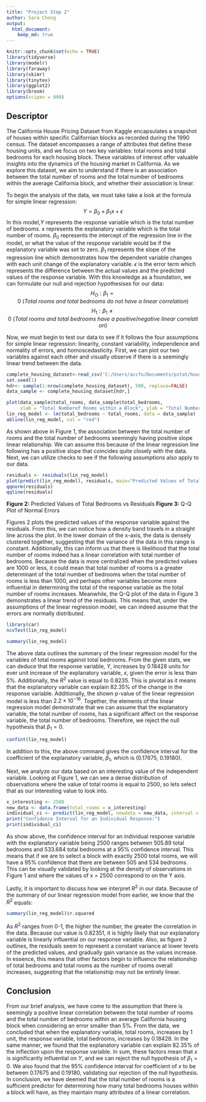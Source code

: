 ```yaml
---
title: "Project Step 2"
author: Sara Chong
output:
  html_document:
    keep_md: true
---
```


```r
knitr::opts_chunk$set(echo = TRUE)
library(tidyverse)
library(modelr)
library(faraway)
library(skimr)
library(tinytex)
library(ggplot2)
library(broom)
options(scipen = 999)
```

## Descriptor  

The California House Pricing Dataset from Kaggle encapsulates a snapshot of houses within specific Californian blocks as recorded during the 1990 census. The dataset encompasses a range of attributes that define these housing units, and we focus on two key variables: total rooms and total bedrooms for each housing block. These variables of interest offer valuable insights into the dynamics of the housing market in California. As we explore this dataset, we aim to understand if there is an association between the total number of rooms and the total number of bedrooms within the average California block, and whether their association is linear.

To begin the analysis of the data, we must take take a look at the formula for simple linear regression: $$Y = \beta_0 + \beta_1x + \epsilon$$ In this model,$Y$ represents the response variable which is the total number of bedrooms. $x$ represents the explanatory variable which is the total number of rooms. $\beta_0$ represents the intercept of the regression line in the model, or what the value of the response variable would be if the explanatory variable was set to zero. $\beta_1$ represents the slope of the regression line which demonstrates how the dependent variable changes with each unit change of the explanatory variable. $\epsilon$ is the error term which represents the difference between the actual values and the predicted values of the response variable. With this knowledge as a foundation, we can formulate our null and rejection hypothesises for our data:
$$H_O: \beta_1 = 0\:(Total\:rooms\:and\:total\:bedrooms\:do\:not\:have\:a\:linear\:correlation)$$
$$H_1: \beta_1 \ne 0\:(Total\:rooms\:and\:total\:bedrooms\:have\:a\:positive/negative\:linear\:correlation)$$

Now, we must begin to test our data to see if it follows the four assumptions for simple linear regression: linearity, constant variability, independence and normality of errors, and homoscedasticity. First, we can plot our two variables against each other and visually observe if there is a seemingly linear trend between the data.
\newpage

```r
complete_housing_dataset<-read_csv('C:/Users/accfo/Documents/pstat/housing.csv', show_col_types = FALSE)
set.seed(1)
hdr<- sample(1:nrow(complete_housing_dataset), 500, replace=FALSE)
data_sample <- complete_housing_dataset[hdr,]
```

```r
plot(data_sample$total_rooms, data_sample$total_bedrooms, 
     xlab = "Total Numberof Rooms within a Block", ylab = "Total Number of Bedrooms within a Block",main="Total Number of Rooms vs Total Number of Bedrooms")
lin_reg_model <- lm(total_bedrooms ~ total_rooms, data = data_sample)
abline(lin_reg_model, col = "red")
```
As shown above in Figure 1, the association between the total number of rooms and the total number of bedrooms seemingly having positive slope linear relationship. We can assume this because of the linear regression line following has a positive slope that coincides quite closely with the data. Next, we can utilize checks to see if the following assumptions also apply to our data.

```r
residuals <- residuals(lin_reg_model)
plot(predict(lin_reg_model), residuals, main="Predicted Values of Total Bedrooms vs Residuals", xlab="Predicted Values", ylab="Residuals")
qqnorm(residuals)
qqline(residuals)
```
**Figure 2:** Predicted Values of Total Bedrooms vs Residuals **Figure 3:** Q-Q Plot of Normal Errors
\newline

Figures 2 plots the predicted values of the response variable against the residuals. From this, we can notice how a density band travels in a straight line across the plot. In the lower domain of the x-axis, the data is densely clustered together, suggesting that the variance of the data in this range is constant. Additionally, this can inform us that there is likelihood that the total number of rooms indeed has a linear correlation with total number of bedrooms. Because the data is more centralized when the predicted values are 1000 or less, it could mean that total number of rooms is a greater determinant of the total number of bedrooms when the total number of rooms is less than 1000, and perhaps other variables become more influential in determining the total of the response variable as the total number of rooms increases. Meanwhile, the Q-Q plot of the data in Figure 3 demonstrates a linear trend of the residuals. This means that, under the assumptions of the linear regression model, we can indeed assume that the errors are normally distributed.
\newpage
```r
library(car)
ncvTest(lin_reg_model)
```

```r
summary(lin_reg_model)
```
The above data outlines the summary of the linear regression model for the variables of total rooms against total bedrooms. From the given stats, we can deduce that the response variable, $Y$, increases by 0.18428 units for ever unit increase of the explanatory variable, $x$, given the error is less than 5%. Additionally, the $R^2$ value is equal to 0.8235. This is pivotal as it means that the explanatory variable can explain 82.35% of the change in the response variable. Additionally, the shown p-value of the linear regression model is less than $2.2 \times 10^{-16}$. Together, the elements of the linear regression model demonstrate that we can assume that the explanatory variable, the total number of rooms, has a significant affect on the response variable, the total number of bedrooms. Therefore, we reject the null hypothesis that $\beta_1 = 0$.
```r
confint(lin_reg_model)
```
In addition to this, the above command gives the confidence interval for the coefficient of the explanatory variable, $\beta_1$, which is (0.17675, 0.19180).

Next, we analyze our data based on an interesting value of the independent variable. Looking at Figure 1, we can see a dense distribution of observations where the value of total rooms is equal to 2500, so lets select that as our interesting value to look into. 

```r
x_interesting <- 2500
new_data <- data.frame(total_rooms = x_interesting)
individual_ci <- predict(lin_reg_model, newdata = new_data, interval = "confidence", level = 0.95)
print("Confidence Interval for an Individual Response:")
print(individual_ci)
```
As show above, the confidence interval for an individual response variable with the explanatory variable being 2500 ranges between 505.89 total bedrooms and 533.684 total bedrooms at a 95% confidence interval. This means that if we are to select a block with exactly 2500 total rooms, we will have a 95% confidence that there are between 505 and 534 bedrooms. This can be visually validated by looking at the density of observations in Figure 1 and where the values of x = 2500 correspond to on the Y axis. 

Lastly, it is important to discuss how we interpret $R^2$ in our data. Because of the summary of our linear regression model from earlier, we know that the $R^2$ equals:
```r
summary(lin_reg_model)$r.squared
```
As $R^2$ ranges from 0-1, the higher the number, the greater the correlation in the data. Because our value is 0.82351, it is highly likely that our explanatory variable is linearly influential on our response variable. Also, as figure 2 outlines, the residuals seem to represent a constant variance at lower levels of the predicted values, and gradually gain variance as the values increase. In essence, this means that other factors begin to influence the relationship of total bedrooms and total rooms as the number of rooms overall increases, suggesting that the relationship may not be entirely linear. 

## Conclusion
From our brief analysis, we have come to the assumption that there is seemingly a positive linear correlation between the total number of rooms and the total number of bedrooms within an average California housing block when considering an error smaller than 5%. From the data, we concluded that when the explanatory variable, total rooms, increases by 1 unit, the response variable, total bedrooms, increases by 0.18428. In the same manner, we found that the explanatory variable can explain 82.35% of the inflection upon the response variable. In sum, these factors mean that $x$ is significantly influential on $Y$, and we can reject the null hypothesis of $\beta_1 = 0$. We also found that the 95% confidence interval for coefficient of $x$ to be between 0.17675 and 0.19180, validating our rejection of the null hypothesis. In conclusion, we have deemed that the total number of rooms is a sufficient predictor for determining how many total bedrooms houses within a block will have, as they maintain many attributes of a linear correlation.

